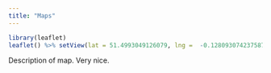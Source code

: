 ```yaml
---
title: "Maps"
---
```


```r
library(leaflet)
leaflet() %>% setView(lat = 51.4993049126079, lng =  -0.1280930742375878, zoom = 12) %>% addTiles() 
```

Description of map. Very nice. 